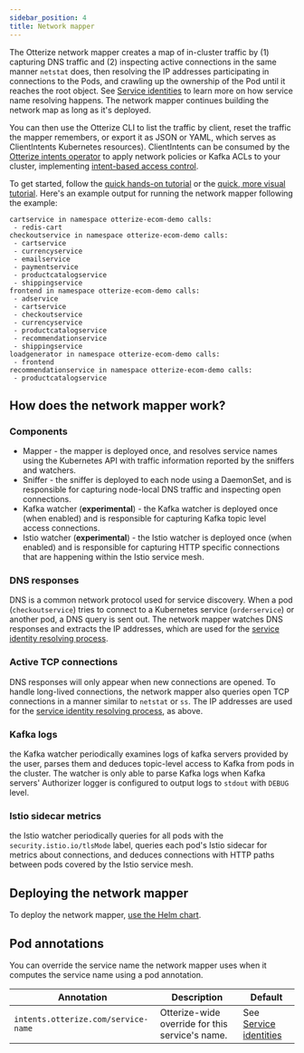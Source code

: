 ```yaml
---
sidebar_position: 4
title: Network mapper
---
```


The Otterize network mapper creates a map of in-cluster traffic by (1) capturing DNS traffic and (2) inspecting active connections in the same manner `netstat` does, then resolving the IP addresses participating in connections to the Pods, and crawling up the ownership of the Pod until it reaches the root object. See [Service identities](/reference/service-identities) to learn more on how service name resolving happens. The network mapper continues building the network map as long as it's deployed.

You can then use the Otterize CLI to list the traffic by client, reset the traffic the mapper remembers, or export it as JSON or YAML, which serves as ClientIntents Kubernetes resources). ClientIntents can be consumed by the [Otterize intents operator](/reference/configuration/intents-operator) to apply network policies
or Kafka ACLs to your cluster, implementing [intent-based access control](/intent-based-access-control).

To get started, follow the [quick hands-on tutorial](/quick-tutorials/k8s-network-mapper)
or the [quick, more visual tutorial](/quick-visual-tutorials/visual-k8s-cluster-mapping). Here's an example output for running the network mapper following the example:
```shell
cartservice in namespace otterize-ecom-demo calls:
 - redis-cart
checkoutservice in namespace otterize-ecom-demo calls:
 - cartservice
 - currencyservice
 - emailservice
 - paymentservice
 - productcatalogservice
 - shippingservice
frontend in namespace otterize-ecom-demo calls:
 - adservice
 - cartservice
 - checkoutservice
 - currencyservice
 - productcatalogservice
 - recommendationservice
 - shippingservice
loadgenerator in namespace otterize-ecom-demo calls:
 - frontend
recommendationservice in namespace otterize-ecom-demo calls:
 - productcatalogservice
```

## How does the network mapper work?

### Components
- Mapper - the mapper is deployed once, and resolves service names using the Kubernetes API with traffic information reported by the sniffers and watchers.
- Sniffer - the sniffer is deployed to each node using a DaemonSet, and is responsible for capturing node-local DNS traffic and inspecting open connections.
- Kafka watcher (**experimental**) - the Kafka watcher is deployed once (when enabled) and is responsible for capturing Kafka topic level access connections.
- Istio watcher (**experimental**) - the Istio watcher is deployed once (when enabled) and is responsible for capturing HTTP specific connections that are happening within the Istio service mesh.

### DNS responses
DNS is a common network protocol used for service discovery. When a pod (`checkoutservice`) tries to connect to a Kubernetes service
(`orderservice`) or another pod, a DNS query is sent out. The network mapper watches DNS responses and extracts the IP addresses, which are used for the [service identity resolving process](/reference/service-identities).

### Active TCP connections
DNS responses will only appear when new connections are opened. To handle long-lived connections, the network mapper also queries open TCP connections in a manner similar to `netstat` or `ss`. The IP addresses are used for the [service identity resolving process](/reference/service-identities), as above.

### Kafka logs
the Kafka watcher periodically examines logs of kafka servers provided by the user, parses them and deduces topic-level access to Kafka from pods in the cluster.
The watcher is only able to parse Kafka logs when Kafka servers' Authorizer logger is configured to output logs to `stdout` with `DEBUG` level.

### Istio sidecar metrics
the Istio watcher periodically queries for all pods with the `security.istio.io/tlsMode` label, queries each pod's Istio sidecar for metrics about connections, and deduces connections with HTTP paths between pods covered by the Istio service mesh.

## Deploying the network mapper
To deploy the network mapper, [use the Helm chart](/reference/configuration/network-mapper/helm-chart).

## Pod annotations
You can override the service name the network mapper uses when it computes the service name using a pod annotation.


| Annotation                          | Description                                     | Default                                       |
|-------------------------------------|-------------------------------------------------|-----------------------------------------------|
| `intents.otterize.com/service-name` | Otterize-wide override for this service's name. | See [Service identities](/reference/service-identities) |
